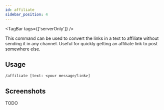 ```yaml
---
id: affiliate
sidebar_position: 4
---
```


<TagBar tags={['serverOnly']} />

This command can be used to convert the links in a text to affiliate
without sending it in any channel. Useful for quickly getting an affiliate link to post
somewhere else.

## Usage

`/affiliate [text: <your message/link>]`

## Screenshots

TODO